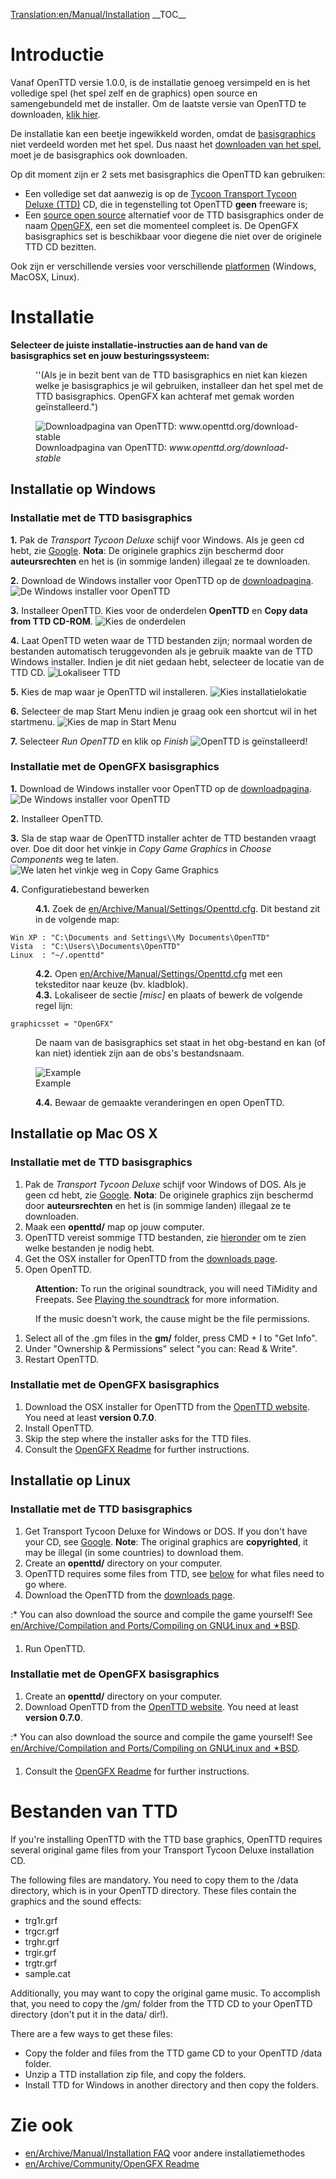 [[Translation:en/Manual/Installation]]
{{en/Translation|origin= en/Manual/Installation
|from  = en
|to    = nl
|Percentage =50
}}
{{nl/Manual/Inhoudsopgave}}
__TOC__
=Introductie=
Vanaf OpenTTD versie 1.0.0, is de installatie genoeg versimpeld en is het volledige spel (het spel zelf en de graphics) open source en samengebundeld met de installer. Om de laatste versie van OpenTTD te downloaden, [http://www.openttd.org/download-stable klik hier].

De installatie kan een beetje ingewikkeld worden, omdat de [[en/Archive/Community/Base graphics|basisgraphics]] niet verdeeld worden met het spel. Dus naast het [http://www.openttd.org/ downloaden van het spel], moet je de basisgraphics ook downloaden.

Op dit moment zijn er 2 sets met basisgraphics die OpenTTD kan gebruiken:
* Een volledige set dat aanwezig is op de [https://www.wikipedia.org/wiki/Transport Tycoon Transport Tycoon Deluxe (TTD)] CD, die in tegenstelling tot OpenTTD '''geen''' freeware is;
* Een [https://www.wikipedia.org/wiki/Open source open source] alternatief voor de TTD basisgraphics onder de naam [[nl/OpenGFX|OpenGFX]], een set die momenteel compleet is. De OpenGFX basisgraphics set is beschikbaar voor diegene die niet over de originele TTD CD bezitten.

Ook zijn er verschillende versies voor verschillende [[nl/Platformen|platformen]] (Windows, MacOSX, Linux).

= Installatie =
'''Selecteer de juiste installatie-instructies aan de hand van de basisgraphics set en jouw besturingssysteem:'''
:<p style="font-size:90%">''(Als je in bezit bent van de TTD basisgraphics en niet kan kiezen welke je basisgraphics je wil gebruiken, installeer dan het spel met de TTD basisgraphics. OpenGFX kan achteraf met gemak worden geïnstalleerd.")</p>

[[File:en/Manual/Installation 1a.png|frame|center|Downloadpagina van OpenTTD: ''www.openttd.org/download-stable'']]

== Installatie op Windows ==
===Installatie met de TTD basisgraphics===
'''1.''' Pak de ''Transport Tycoon Deluxe'' schijf voor Windows. Als je geen cd hebt, zie [http://www.google.nl/search?q=transport+tycoon+deluxe Google]. '''Nota''': De originele graphics zijn beschermd door '''auteursrechten''' en het is (in sommige landen) illegaal ze te downloaden.

'''2.''' Download de Windows installer voor OpenTTD op de [http://www.openttd.org/download-stable downloadpagina].
[[File:en/Manual/Installation 1b.png|frame|center|De Windows installer voor OpenTTD]]

'''3.''' Installeer OpenTTD. Kies voor de onderdelen '''OpenTTD''' en '''Copy data from TTD CD-ROM'''.
[[File:en/Manual/Installation 2.png|frame|center|Kies de onderdelen]]

'''4.''' Laat OpenTTD weten waar de TTD bestanden zijn; normaal worden de bestanden automatisch teruggevonden als je gebruik maakte van de TTD Windows installer. Indien je dit niet gedaan hebt, selecteer de locatie van de TTD CD.
[[File:en/Manual/Installation 3.png|frame|center|Lokaliseer TTD]]

'''5.''' Kies de map waar je OpenTTD wil installeren.
[[File:en/Manual/Installation 4.png|frame|center|Kies installatielokatie]]

'''6.''' Selecteer de map Start Menu indien je graag ook een shortcut wil in het startmenu.
[[File:en/Manual/Installation 5.png|frame|center|Kies de map in Start Menu]]

'''7.''' Selecteer ''Run OpenTTD'' en klik op ''Finish''
[[File:en/Manual/Installation 6.png|frame|center|OpenTTD is geïnstalleerd!]]

===Installatie met de OpenGFX basisgraphics===
'''1.''' Download de Windows installer voor OpenTTD op de [http://www.openttd.org/download-stable downloadpagina].
[[File:en/Manual/Installation 1b.png|frame|center|De Windows installer voor OpenTTD]]

'''2.''' Installeer OpenTTD.

'''3.''' Sla de stap waar de OpenTTD installer achter de TTD bestanden vraagt over. Doe dit door het vinkje in ''Copy Game Graphics'' in ''Choose Components'' weg te laten.
[[File:en/Manual/Installation 2 gfx.png|frame|center|We laten het vinkje weg in ''Copy Game Graphics'']]

'''4.''' Configuratiebestand bewerken
:'''4.1.''' Zoek de [[en/Archive/Manual/Settings/Openttd.cfg]]. Dit bestand zit in de volgende map:
 Win XP : "C:\Documents and Settings\<gebruikersnaam>\My Documents\OpenTTD"
 Vista  : "C:\Users\<gebruikersnaam>\Documents\OpenTTD"
 Linux  : "~/.openttd"
:'''4.2.''' Open [[en/Archive/Manual/Settings/Openttd.cfg]] met een teksteditor naar keuze (bv. kladblok).
:'''4.3.''' Lokaliseer de sectie ''[misc]'' en plaats of bewerk de volgende regel lijn:
 graphicsset = "OpenGFX"
: De naam van de basisgraphics set staat in het obg-bestand en kan (of kan niet) identiek zijn aan de obs's bestandsnaam.
[[File:en/Manual/Installation 9 grx manual configuration cfg.png|frame|center|Example]]
:'''4.4.''' Bewaar de gemaakte veranderingen en open OpenTTD.

== Installatie op Mac OS X ==
{{nl/Waarschuwing| At 25-September-2010, '''latest compiled version available for Mac OSX is [http://www.openttd.org/download-stable/0.7.5 0.7.5]''' because its [http://www.openttd.org/en/news/103 unsupported] since 1.0.0.
}}
===Installatie met de TTD basisgraphics===
#Pak de ''Transport Tycoon Deluxe'' schijf voor Windows of DOS. Als je geen cd hebt, zie [http://www.google.nl/search?q=transport+tycoon+deluxe Google]. '''Nota''': De originele graphics zijn beschermd door '''auteursrechten''' en het is (in sommige landen) illegaal ze te downloaden.
#Maak een '''openttd/''' map op jouw computer.
#OpenTTD vereist sommige TTD bestanden, zie [[#bestanden-van-ttd|hieronder]] om te zien welke bestanden je nodig hebt.
#Get the OSX installer for OpenTTD from the [http://www.openttd.org/download-stable downloads page].
#Open OpenTTD.


:'''Attention:''' To run the original soundtrack, you will need TiMidity and Freepats. See [[en/Archive/Compilation and Ports/Compiling on GNU∕Linux and 🟉BSD#playing-the-soundtrack|Playing the soundtrack]] for more information.


:If the music doesn't work, the cause might be the file permissions.
#Select all of the .gm files in the '''gm/''' folder, press CMD + I to "Get Info".
#Under "Ownership & Permissions" select "you can: Read & Write".
#Restart OpenTTD.

===Installatie met de OpenGFX basisgraphics===
# Download the OSX installer for OpenTTD from the [http://www.openttd.org/ OpenTTD website]. You need at least '''version 0.7.0'''.
# Install OpenTTD.
# Skip the step where the installer asks for the TTD files.
# Consult the [[en/Archive/Community/OpenGFX Readme#manually-installing-opengfx|OpenGFX Readme]] for further instructions.

== Installatie op Linux ==
{{en/Outdated|The page doesnt include OpenTTD 1.0.0 automatic installation and a bit rough, see [http://vcs.openttd.org/svn/browser/trunk/readme.txt installation readme] for reference.<br>Also note almost duplicate page at [[en/Archive/Manual/Installation FAQ]]}}

===Installatie met de TTD basisgraphics===
#Get Transport Tycoon Deluxe for Windows or DOS.  If you don't have your CD, see [http://www.google.com/search?q=transport+tycoon+deluxe Google]. '''Note''': The original graphics are '''copyrighted''', it may be illegal (in some countries) to download them.
#Create an '''openttd/''' directory on your computer.
#OpenTTD requires some files from TTD, see [[#files-from-ttd|below]] for what files need to go where.
#Download the OpenTTD from the [http://www.openttd.org/download-stable downloads page].
:* You can also download the source and compile the game yourself! See [[en/Archive/Compilation and Ports/Compiling on GNU∕Linux and 🟉BSD]].
#Run OpenTTD.


===Installatie met de OpenGFX basisgraphics===
#Create an '''openttd/''' directory on your computer.
# Download OpenTTD from the [http://www.openttd.org/ OpenTTD website]. You need at least '''version 0.7.0'''.
:* You can also download the source and compile the game yourself! See [[en/Archive/Compilation and Ports/Compiling on GNU∕Linux and 🟉BSD]].
# Consult the [[en/Archive/Community/OpenGFX Readme#manually-installing-opengfx|OpenGFX Readme]] for further instructions.

= Bestanden van TTD=
If you're installing OpenTTD with the TTD base graphics, OpenTTD requires several original game files from your Transport Tycoon Deluxe installation CD.

The following files are mandatory. You need to copy them to the /data directory, which is in your OpenTTD directory. These files contain the graphics and the sound effects:
* trg1r.grf
* trgcr.grf
* trghr.grf
* trgir.grf
* trgtr.grf
* sample.cat


Additionally, you may want to copy the original game music. To accomplish that, you need to copy the /gm/ folder from the TTD CD to your OpenTTD directory (don't put it in the data/ dir!).


There are a few ways to get these files:
* Copy the folder and files from the TTD game CD to your OpenTTD /data folder.
* Unzip a TTD installation zip file, and copy the folders.
* Install TTD for Windows in another directory and then copy the folders.

=Zie ook=
* [[en/Archive/Manual/Installation FAQ]] voor andere installatiemethodes
* [[en/Archive/Community/OpenGFX Readme]]